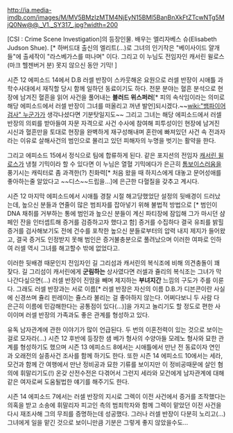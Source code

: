http://ia.media-imdb.com/images/M/MV5BMzIzMTM4NjEyN15BMl5BanBnXkFtZTcwNTg5MjQ0Nw@@._V1._SY317_.jpg?width=200

[CSI : Crime Scene Investigation]의 등장인물. 배우는 엘리자베스 슈(Elisabeth Judson Shue). [* 하버드대 출신의 엘리트(...)로 그녀의 인기작은 "베이사이드 얄개들"에 출세작이 "라스베가스를 떠나며" 이다. 그리고 이 누님도 전임자인 캐서린 윌로스(마크 헬젠버거 분) 못지 않으신 동안 기믹! ]

시즌 12 에피소드 14에서 D.B 러셀 반장이 스카웃해온 요원으로 러셀 반장이 시애틀 과학수사대에서 재직할 당시 함께 일하던 동료이기도 하다. 전문 분야는 혈흔 분석으로 현장에 남겨진 혈흔을 읽어 사건을 풀어내는 '''블러드 위스퍼러'''[* 피의 속삭임이라는 의미로 해당 에피소드에서 러셀 반장이 그녀를 떠올리고 꺼낸 발언]되시겠다.~~[[wiki:"뱀파이어 검사" 누군가]]가 생각나셨다면 기분탓일지도~~ 그리고 그녀는 해당 에피소드에서 러셀 반장의 의뢰를 받아들여 자문 자격으로 사건 수사에 참여해 피투성이인 현장에 남겨진 시신과 혈흔만을 토대로 현장을 완벽하게 재구성해내며 혼란에 빠져있던 사건 속 전과자라는 이유로 살해사건의 범인으로 몰리고 있던 피해자의 누명을 벗기는 활약을 한다.

그리고 에피소드 15에서 정식으로 팀에 합류하게 된다. 같은 포지션의 전임자 [[캐서린 윌로스]]가 냉철 기믹이라 할 수 있다면 이 누님은 열혈 기믹에다가 은근히 [[톰보이]]스러움을 풍기시는 캐릭터로 좀 과격한(?) 친화력[* 처음 왔을 때 하지스에게 대놓고 문어성애를 좋아하는줄 알았다고 ~~디스~~드립을...]에 은근한 다혈질을 갖추고 계시다. 

시즌 12 마지막 에피소드에서 시애틀 경찰 시절 해고당했었단 설정의 뒷배경이 드러났는데, 높으신 분들과 연줄이 많은 범죄자를 잡아넣기 위해 불법적 방법으로 [* 범인이 DNA 채취를 거부하는 통에 범인과 높으신 분들이 계신 파티장에 잠입해 그가 마시던 샴페인 잔을 인터셉트해 증거를 검증하고자 했다고 함] 증거를 수집하다 결국 유죄를 밝힐 증거를 검사해보기도 전에 건수를 포착한 높으신 분들로부터의 압력 내지 제지가 들어왔고, 결국 증거도 인정받지 못해 범인은 증거불충분으로 풀려났으며 이러한 여파로 인하여 러셀 역시 그녀를 해고할수 밖에 없었다고. 

이러한 뒷배경 때문인지 전임자인 길 그리섬과 캐서린의 복식조에 비해 의견충돌이 꽤 잦다. 길 그리섬이 캐서린에게 '''군림하는''' 상사였다면 러셀과 쥴리의 복식조는 그녀가 막나간다싶으면(...) 러셀 반장이 진땀을 빼며 제지하는 '''부녀지간''' 느낌의 구도가 주를 이룬다. 그래도 러셀 반장과는 서로 이름[* 러셀 반장은 자신의 이름 D.B.가 디븐콘이란 사실에 신경쓰며 쥴리 핀레이는 쥴스라 불리는 걸 좋아하지 않는다. 어쩌다보니 두 사람 다 은근히 이름에 민감해한다는 공통점이 있다(...)]을 가지고 놀리기도 할 정도로 편한 사이이며 러셀 반장의 가족과도 좋은 관계를 형성하고 있다.

유독 남자관계에 관한 이야기가 많이 언급된다. 두 번의 이혼전력이 있는 것으로 보이는 걸로 모자라(...) 시즌 12 후반에 등장한 샘 베가 형사의 수양아들 모레노 형사와 묘한 관계를 형성하기도 했으며 시즌 13 에피소드 8에서는 시애틀에서 만난 전 동료이자 연인과 오래전의 실종사건 조사를 함께 하기도 한다. 또한 시즌 14 에피소드 10에서는 세라, 모건과 함께 간 여행에서 만난 정비공과 묘한 기류를 보이지만 이 정비공때문에 살인 혐의에 휘말리기도(!) 온갖 산전수전은 다겪어서 그런지 세라와 모건에게 남자관계에 대해 같은 여자로써 도움될법한 얘기를 해주기도 한다. 

시즌 14 에피소드 7에서는 러셀 반장의 지시로 그렉이 이전 사건에서 증거를 조작했다는 의혹을 받고 소송에 휘말리자 피고인 측의 범죄학자와 함께 그렉이 맡았던 이전 사건을 다시 재조사해 그의 무죄를 증명하는데 성공했다. 그러나 러셀 반장이 다분히 노리고(...) 그녀에게 일을 맡긴 것으로 보이니만큼 기분은 그렇게 좋지 않았을수도...

